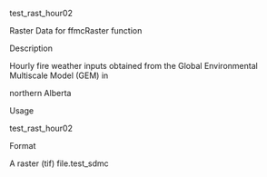  
test_rast_hour02 


 
Raster Data for ffmcRaster function 


 
Description 


 
Hourly fire weather inputs obtained from the Global Environmental Multiscale Model (GEM) in 


 
northern Alberta 


 
Usage 


 
test_rast_hour02 


 
Format 


 
A raster (tif) file.test_sdmc 


